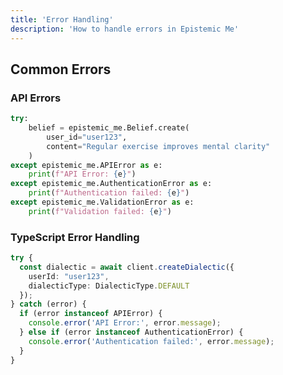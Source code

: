```yaml
---
title: 'Error Handling'
description: 'How to handle errors in Epistemic Me'
---
```


## Common Errors

### API Errors
```python
try:
    belief = epistemic_me.Belief.create(
        user_id="user123",
        content="Regular exercise improves mental clarity"
    )
except epistemic_me.APIError as e:
    print(f"API Error: {e}")
except epistemic_me.AuthenticationError as e:
    print(f"Authentication failed: {e}")
except epistemic_me.ValidationError as e:
    print(f"Validation failed: {e}")
```

### TypeScript Error Handling
```typescript
try {
  const dialectic = await client.createDialectic({
    userId: "user123",
    dialecticType: DialecticType.DEFAULT
  });
} catch (error) {
  if (error instanceof APIError) {
    console.error('API Error:', error.message);
  } else if (error instanceof AuthenticationError) {
    console.error('Authentication failed:', error.message);
  }
}
``` 
